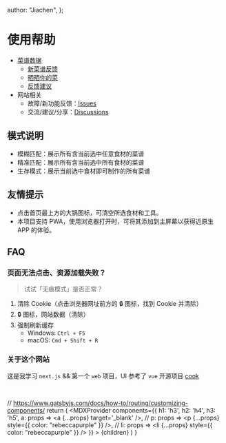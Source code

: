 
  author: "Jiachen",
};

# 使用帮助

- [菜谱数据](https://docs.qq.com/sheet/DZHViVEZhcnNKWFBO?tab=egx5av)
  - [新菜谱反馈](https://docs.qq.com/sheet/DZHViVEZhcnNKWFBO?tab=uykkic)
  - [晒晒你的菜](https://docs.qq.com/sheet/DZHViVEZhcnNKWFBO?tab=dmeahc)
  - [反馈建议](https://docs.qq.com/sheet/DZHViVEZhcnNKWFBO?tab=snaau2)
- 网站相关
  - 故障/新功能反馈：[Issues](https://github.com/zjc17/cook.zhangjc.tech/issues)
  - 交流/建议/分享：[Discussions](https://github.com/zjc17/cook.zhangjc.tech/discussions)

## **模式说明**

- 模糊匹配：展示所有含当前选中任意食材的菜谱
- 精准匹配：展示所有含当前选中所有食材的菜谱
- 生存模式：展示当前选中食材即可制作的所有菜谱

## **友情提示**

- 点击首页最上方的大锅图标，可清空所选食材和工具。
- 本项目支持 PWA，使用浏览器打开时，可将其添加到主屏幕以获得近原生 APP 的体验。

<InstallPWA />

## FAQ

### 页面无法点击、资源加载失败？

> 试试「无痕模式」是否正常？

1. 清除 Cookie（点击浏览器网址前方的 🔒 图标，找到 Cookie 并清除）
2. 🔒 图标，网站数据（清除）
3. 强制刷新缓存
   - Windows: `Ctrl + F5`
   - macOS: `Cmd + Shift + R`

### 关于这个网站

这是我学习 `next.js` && 第一个 `web` 项目，UI 参考了 `vue` 开源项目 [cook](https://github.com/YunYouJun/cook)

<br />

  // https://www.gatsbyjs.com/docs/how-to/routing/customizing-components/
  return (
    <MDXProvider
      components={{
        h1: 'h3',
        h2: 'h4',
        h3: 'h5',
        a: props => <a {...props} target='_blank' />,
        // p: props => <p {...props} style={{ color: "rebeccapurple" }} />,
        // li: props => <li {...props} style={{ color: "rebeccapurple" }} />
      }}
    >
      <AboutLayout meta={meta}>{children}</AboutLayout>
    </MDXProvider>
  )
}
